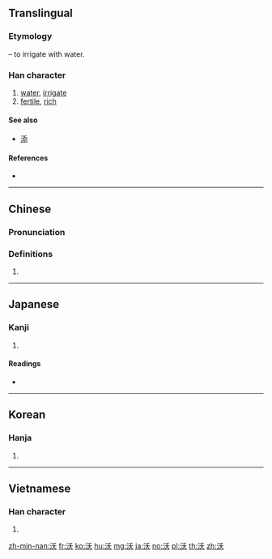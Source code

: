 ==Translingual==

===Etymology===
{{Han compound|水|alt1=氵|t1=water|夭|ls=psc|c1=s|c2=p}} – to irrigate with water.

===Han character===
{{Han char|rn=85|rad=水|as=04|sn=7|four=32134|canj=EHK|ids=⿰氵夭}}

# [[water]], [[irrigate]]
# [[fertile]], [[rich]]

====See also====
* [[添]]

====References====
* {{Han ref|kx=0609.130|dkj=17184|dj=1002.100|hdz=31566.050|uh=6C83|ud=27779|bh=A855|bd=43093}}

----

==Chinese==
{{zh-forms}}

===Pronunciation===
{{zh-pron
|m=wò
|c=juk1
|h=pfs=
|md=
|mn=ak
|w=
|mc=y
|oc=y
|cat=
}}

===Definitions===
{{zh-hanzi}}

# {{rfdef|lang=zh}}

----

==Japanese==

===Kanji===
{{ja-kanji|grade=|rs=水04}}

# {{defn|lang=ja|sort=水04}}

====Readings====
* {{ja-readings|on=[[よく]] (yoku), [[おく]] (oku)|kun=[[そそぐ]] (sosogu), [[こえる]] (koeru)}}

----

==Korean==

===Hanja===
{{ko-hanja|hangeul=옥|eumhun=|rv=ok|mr=ok|y=ok}}

# {{defn|lang=ko|sort=水04}}

----

==Vietnamese==

===Han character===
{{vi-hantu|[[óc]]|rs=水04}}

# {{defn|lang=vi|sort=水04}}

[[zh-min-nan:沃]]
[[fr:沃]]
[[ko:沃]]
[[hu:沃]]
[[mg:沃]]
[[ja:沃]]
[[no:沃]]
[[pl:沃]]
[[th:沃]]
[[zh:沃]]